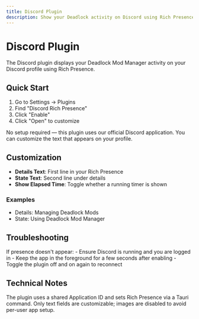 ```yaml
---
title: Discord Plugin
description: Show your Deadlock activity on Discord using Rich Presence
---
```



# Discord Plugin

The Discord plugin displays your Deadlock Mod Manager activity on your Discord profile using Rich Presence.

## Quick Start

1. Go to Settings → Plugins
2. Find "Discord Rich Presence"
3. Click "Enable"
4. Click "Open" to customize

<Callout>
No setup required — this plugin uses our official Discord application. You can customize the text that appears on your profile.
</Callout>

## Customization

- **Details Text**: First line in your Rich Presence
- **State Text**: Second line under details
- **Show Elapsed Time**: Toggle whether a running timer is shown

### Examples

- Details: Managing Deadlock Mods
- State: Using Deadlock Mod Manager

## Troubleshooting

<Callout type="warning">
If presence doesn't appear:
- Ensure Discord is running and you are logged in
- Keep the app in the foreground for a few seconds after enabling
- Toggle the plugin off and on again to reconnect
</Callout>

## Technical Notes

The plugin uses a shared Application ID and sets Rich Presence via a Tauri command. Only text fields are customizable; images are disabled to avoid per-user app setup.


